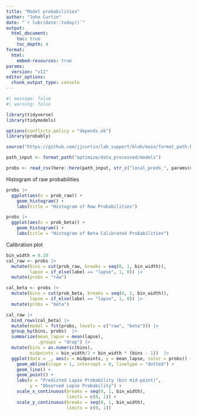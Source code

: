 ```yaml
---
title: "Model probabilities"
author: "John Curtin"
date: "`r lubridate::today()`"
output: 
  html_document:
    toc: true 
    toc_depth: 4
format:
  html:
    embed-resources: true
params:
  version: "v11"
editor_options: 
  chunk_output_type: console
---
```


```r
#| message: false
#| warning: false

library(tidyverse)
library(tidymodels)

options(conflicts.policy = "depends.ok")
library(probably)

source("https://github.com/jjcurtin/lab_support/blob/main/format_path.R?raw=true")

path_input <- format_path("optimize/data_processed/models")
```

```r
probs <- read_csv(here::here(path_input, str_c("local_preds_", params$version, ".csv")))
```

Histogram of raw probabilities
```r
probs |> 
  ggplot(aes(x = prob_raw)) +
    geom_histogram() +
    labs(title = "Histogram of Raw Probabilities") 

probs |> 
  ggplot(aes(x = prob_beta)) +
    geom_histogram() +
    labs(title = "Histogram of Beta Calibrated Probabilities") 
```

Calibration plot
```r
bin_width = 0.10
cal_raw <- probs |> 
  mutate(bins = cut(prob_raw, breaks = seq(0, 1, bin_width)), 
         lapse = if_else(label == "lapse", 1, 0)) |> 
  mutate(probs = "raw") 

cal_beta <- probs |> 
  mutate(bins = cut(prob_beta, breaks = seq(0, 1, bin_width)), 
         lapse = if_else(label == "lapse", 1, 0)) |> 
  mutate(probs = "beta") 

cal_raw |> 
  bind_rows(cal_beta) |> 
  mutate(model = fct(probs, levels = c("raw", "beta"))) |> 
  group_by(bins, probs)  |>
  summarize(mean_lapse = mean(lapse),
            .groups = "drop") |>
  mutate(bins = as.numeric(bins),
         midpoints = bin_width/2 + bin_width * (bins - 1))  |> 
  ggplot(data = _, aes(x = midpoints, y = mean_lapse, color = probs)) +
    geom_abline(slope = 1, intercept = 0, linetype = "dotted") +
    geom_line() +
    geom_point() +
    labs(x = "Predicted Lapse Probability (bin mid-point)",
         y = "Observed Lapse Probability") +
    scale_x_continuous(breaks = seq(0, 1, bin_width),
                       limits = c(0, 1)) +
    scale_y_continuous(breaks = seq(0, 1, bin_width),
                       limits = c(0, 1))

```